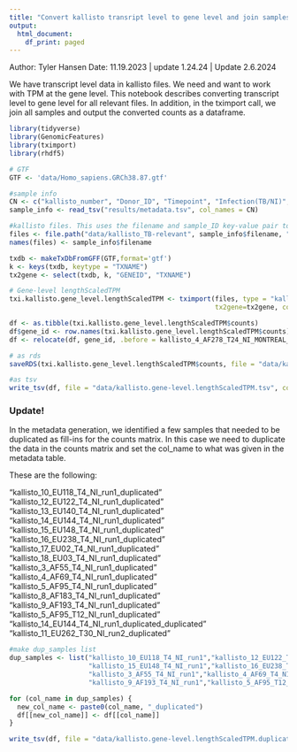 ```yaml
---
title: "Convert kallisto transript level to gene level and join samples"
output:
  html_document:
    df_print: paged
---
```

Author: Tyler Hansen
Date: 11.19.2023 | update 1.24.24 | Update 2.6.2024

We have transcript level data in kallisto files. We need and want to work with TPM at the gene level. This notebook describes converting transcript level to gene level for all relevant files. In addition, in the tximport call, we join all samples and output the converted counts as a dataframe. 

```r
library(tidyverse)
library(GenomicFeatures)
library(tximport)
library(rhdf5)
```

```r
# GTF
GTF <- 'data/Homo_sapiens.GRCh38.87.gtf'

#sample info
CN <- c("kallisto_number", "Donor_ID", "Timepoint", "Infection(TB/NI)", "MOI", "Location", "Run", "filename", "sample_ID") #column names
sample_info <- read_tsv("results/metadata.tsv", col_names = CN)

#kallisto files. This uses the filename and sample_ID key-value pair to match the metadata to the counts
files <- file.path("data/kallisto_TB-relevant", sample_info$filename, "abundance.h5")
names(files) <- sample_info$filename
```


```r
txdb <- makeTxDbFromGFF(GTF,format='gtf')
k <- keys(txdb, keytype = "TXNAME")
tx2gene <- select(txdb, k, "GENEID", "TXNAME")
```

```r
# Gene-level lengthScaledTPM
txi.kallisto.gene_level.lengthScaledTPM <- tximport(files, type = "kallisto", txOut = FALSE, 
                                                    tx2gene=tx2gene, countsFromAbundance= 'lengthScaledTPM')
```

```r
df <- as.tibble(txi.kallisto.gene_level.lengthScaledTPM$counts)
df$gene_id <- row.names(txi.kallisto.gene_level.lengthScaledTPM$counts)  
df <- relocate(df, gene_id, .before = kallisto_4_AF278_T24_NI_MONTREAL_run2)
```

```r
# as rds
saveRDS(txi.kallisto.gene_level.lengthScaledTPM$counts, file = "data/kallisto.gene-level.lengthScaledTPM.rds")

#as tsv
write_tsv(df, file = "data/kallisto.gene-level.lengthScaledTPM.tsv", col_names = TRUE)
```

### Update! 

In the metadata generation, we identified a few samples that needed to be duplicated as fill-ins for the counts matrix. In this case we need to duplicate the data in the counts matrix and set the col_name to what was given in the metadata table. 

These are the following: 

"kallisto_10_EU118_T4_NI_run1_duplicated"            "kallisto_12_EU122_T4_NI_run1_duplicated"            "kallisto_13_EU140_T4_NI_run1_duplicated"            "kallisto_14_EU144_T4_NI_run1_duplicated"           
"kallisto_15_EU148_T4_NI_run1_duplicated"            "kallisto_16_EU238_T4_NI_run1_duplicated"            "kallisto_17_EU02_T4_NI_run1_duplicated"             "kallisto_18_EU03_T4_NI_run1_duplicated"            
"kallisto_3_AF55_T4_NI_run1_duplicated"              "kallisto_4_AF69_T4_NI_run1_duplicated"              "kallisto_5_AF95_T4_NI_run1_duplicated"              "kallisto_8_AF183_T4_NI_run1_duplicated"             "kallisto_9_AF193_T4_NI_run1_duplicated"             "kallisto_5_AF95_T12_NI_run1_duplicated"             "kallisto_14_EU144_T4_NI_run1_duplicated_duplicated" "kallisto_11_EU262_T30_NI_run2_duplicated"

```r
#make dup_samples list
dup_samples <- list("kallisto_10_EU118_T4_NI_run1","kallisto_12_EU122_T4_NI_run1","kallisto_13_EU140_T4_NI_run1","kallisto_14_EU144_T4_NI_run1",
                    "kallisto_15_EU148_T4_NI_run1","kallisto_16_EU238_T4_NI_run1","kallisto_17_EU02_T4_NI_run1","kallisto_18_EU03_T4_NI_run1",
                    "kallisto_3_AF55_T4_NI_run1","kallisto_4_AF69_T4_NI_run1","kallisto_5_AF95_T4_NI_run1","kallisto_8_AF183_T4_NI_run1",
                    "kallisto_9_AF193_T4_NI_run1","kallisto_5_AF95_T12_NI_run1","kallisto_11_EU262_T30_NI_run2","kallisto_14_EU144_T4_NI_run1_duplicated")

for (col_name in dup_samples) {
  new_col_name <- paste0(col_name, "_duplicated")
  df[[new_col_name]] <- df[[col_name]]
}
```

```r
write_tsv(df, file = "data/kallisto.gene-level.lengthScaledTPM.duplicates-included.tsv", col_names = TRUE)
```


